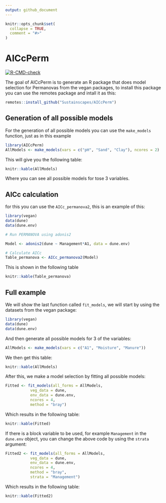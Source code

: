 ```yaml
---
output: github_document
---
```


<!-- README.md is generated from README.Rmd. Please edit that file -->

```r
knitr::opts_chunk$set(
  collapse = TRUE,
  comment = "#>"
)
```

# AICcPerm

<!-- badges: start -->
[![R-CMD-check](https://github.com/Sustainscapes/AICcPerm/actions/workflows/R-CMD-check.yaml/badge.svg)](https://github.com/Sustainscapes/AICcPerm/actions/workflows/R-CMD-check.yaml)
<!-- badges: end -->

The goal of AICcPerm is to generate an R package that does model selection for Permanovas from the vegan packages, to install this package you can use the remotes package and intall it as this:

```r
remotes::install_github("Sustainscapes/AICcPerm")
```


## Generation of all possible models

For the generation of all possible models you can use the `make_models` function, just as in this example

```r
library(AICcPerm)
AllModels <- make_models(vars = c("pH", "Sand", "Clay"), ncores = 2)
```

This will give you the following table:

```r
knitr::kable(AllModels)
```

Where you can see all possible models for tose 3 variables.

## AICc calculation

for this you can use the `AICc_permanova2`, this is an example of this:

```r

library(vegan)
data(dune)
data(dune.env)

# Run PERMANOVA using adonis2

Model <- adonis2(dune ~ Management*A1, data = dune.env)

# Calculate AICc
Table_permanova <- AICc_permanova2(Model)
```

This is shown in the following table

```r
knitr::kable(Table_permanova)
```

## Full example

We will show the last function called `fit_models`, we will start by using the datasets from the vegan package:

```r
library(vegan)
data(dune)
data(dune.env)
```

And then generate all possible models for 3 of the variables:

```r
AllModels <- make_models(vars = c("A1", "Moisture", "Manure"))
```

We then get this table:

```r
knitr::kable(AllModels)
```

After this, we make a model selection by fitting all possible models:

```r
Fitted <- fit_models(all_forms = AllModels,
           veg_data = dune,
           env_data = dune.env,
           ncores = 4,
           method = "bray")
```

Which results in the following table:

```r
knitr::kable(Fitted)
```

If there is a block variable to be used, for example `Management` in the `dune.env` object, you can change the above code by using the `strata` argument:

```r
Fitted2 <- fit_models(all_forms = AllModels,
           veg_data = dune,
           env_data = dune.env,
           ncores = 4,
           method = "bray",
           strata = "Management")
```

Which results in the following table:

```r
knitr::kable(Fitted2)
```


